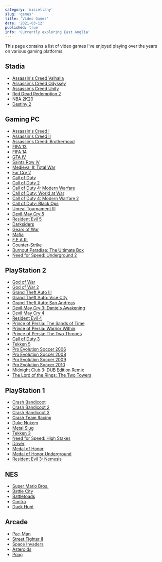 ```yaml
---
category: 'miscellany'
slug: 'games'
title: 'Video Games'
date: '2021-03-12'
published: true
info: 'Currently exploring East Anglia'
---
```


This page contains a list of video games I've enjoyed playing over the years on various gaming platforms.

## Stadia

- [Assassin's Creed Valhalla](https://en.wikipedia.org/wiki/Assassin%27s_Creed_Valhalla) <Tooltip info={props.info} />
- [Assassin's Creed Odyssey](https://en.wikipedia.org/wiki/Assassin%27s_Creed_Odyssey)
- [Assassin's Creed Unity](https://en.wikipedia.org/wiki/Assassin%27s_Creed_Unity)
- [Red Dead Redemption 2](https://en.wikipedia.org/wiki/Red_Dead_Redemption_2)
- [NBA 2K20](https://en.wikipedia.org/wiki/NBA_2K20)
- [Destiny 2](https://en.wikipedia.org/wiki/Destiny_2)

## Gaming PC

- [Assassin's Creed I](<https://en.wikipedia.org/wiki/Assassin%27s_Creed_(video_game)>)
- [Assassin's Creed II](https://en.wikipedia.org/wiki/Assassin%27s_Creed_II)
- [Assassin's Creed: Brotherhood](https://en.wikipedia.org/wiki/Assassin%27s_Creed:_Brotherhood)
- [FIFA 13](https://en.wikipedia.org/wiki/FIFA_13)
- [FIFA 14](https://en.wikipedia.org/wiki/FIFA_14)
- [GTA IV](https://en.wikipedia.org/wiki/Grand_Theft_Auto_IV)
- [Saints Row IV](https://en.wikipedia.org/wiki/Saints_Row_IV)
- [Medieval II: Total War](https://en.wikipedia.org/wiki/Medieval_II:_Total_War)
- [Far Cry 2](https://en.wikipedia.org/wiki/Far_Cry_2)
- [Call of Duty](<https://en.wikipedia.org/wiki/Call_of_Duty_(video_game)>)
- [Call of Duty 2](https://en.wikipedia.org/wiki/Call_of_Duty_2)
- [Call of Duty 4: Modern Warfare](https://en.wikipedia.org/wiki/Call_of_Duty_4:_Modern_Warfare)
- [Call of Duty: World at War](https://en.wikipedia.org/wiki/Call_of_Duty:_World_at_War)
- [Call of Duty 4: Modern Warfare 2](https://en.wikipedia.org/wiki/Call_of_Duty:_Modern_Warfare_2)
- [Call of Duty: Black Ops](https://en.wikipedia.org/wiki/Call_of_Duty:_Black_Ops)
- [Unreal Tournament III](https://en.wikipedia.org/wiki/Unreal_Tournament_3)
- [Devil May Cry 5](https://en.wikipedia.org/wiki/Devil_May_Cry_5)
- [Resident Evil 5](https://en.wikipedia.org/wiki/Resident_Evil_5)
- [Darksiders](<https://en.wikipedia.org/wiki/Darksiders_(video_game)>)
- [Gears of War](<https://en.wikipedia.org/wiki/Gears_of_War_(video_game)>)
- [Mafia](<https://en.wikipedia.org/wiki/Mafia_(video_game)>)
- [F.E.A.R.](<https://en.wikipedia.org/wiki/F.E.A.R._(video_game)>)
- [Counter-Strike](https://en.wikipedia.org/wiki/Counter-Strike)
- [Burnout Paradise: The Ultimate Box](https://en.wikipedia.org/wiki/Burnout_Paradise)
- [Need for Speed: Underground 2](https://en.wikipedia.org/wiki/Need_for_Speed:_Underground_2)

## PlayStation 2

- [God of War](<https://en.wikipedia.org/wiki/God_of_War_(2005_video_game)>)
- [God of War 2](https://en.wikipedia.org/wiki/God_of_War_II)
- [Grand Theft Auto III](https://en.wikipedia.org/wiki/Grand_Theft_Auto_III)
- [Grand Theft Auto: Vice City](https://en.wikipedia.org/wiki/Grand_Theft_Auto:_Vice_City)
- [Grand Theft Auto: San Andreas](https://en.wikipedia.org/wiki/Grand_Theft_Auto:_San_Andreas)
- [Devil May Cry 3: Dante's Awakening](https://en.wikipedia.org/wiki/Devil_May_Cry_3:_Dante%27s_Awakening)
- [Devil May Cry 4](https://en.wikipedia.org/wiki/Devil_May_Cry_4)
- [Resident Evil 4](https://en.wikipedia.org/wiki/Resident_Evil_4)
- [Prince of Persia: The Sands of Time](https://en.wikipedia.org/wiki/Prince_of_Persia:_The_Sands_of_Time)
- [Prince of Persia: Warrior Within](https://en.wikipedia.org/wiki/Prince_of_Persia:_Warrior_Within)
- [Prince of Persia: The Two Thrones](https://en.wikipedia.org/wiki/Prince_of_Persia:_The_Two_Thrones)
- [Call of Duty 3](https://en.wikipedia.org/wiki/Call_of_Duty_3)
- [Tekken 5](https://en.wikipedia.org/wiki/Tekken_5)
- [Pro Evolution Soccer 2006](https://en.wikipedia.org/wiki/Pro_Evolution_Soccer_6)
- [Pro Evolution Soccer 2008](https://en.wikipedia.org/wiki/Pro_Evolution_Soccer_2008)
- [Pro Evolution Soccer 2009](https://en.wikipedia.org/wiki/Pro_Evolution_Soccer_2009)
- [Pro Evolution Soccer 2010](https://en.wikipedia.org/wiki/Pro_Evolution_Soccer_2010)
- [Midnight Club 3: DUB Edition Remix](https://en.wikipedia.org/wiki/Midnight_Club_3:_Dub_Edition#Midnight_Club_3:_Dub_Edition_Remix)
- [The Lord of the Rings: The Two Towers](<https://en.wikipedia.org/wiki/The_Lord_of_the_Rings:_The_Two_Towers_(video_game)>)

## PlayStation 1

- [Crash Bandicoot](<https://en.wikipedia.org/wiki/Crash_Bandicoot_(video_game)>)
- [Crash Bandicoot 2](https://en.wikipedia.org/wiki/Crash_Bandicoot_2:_Cortex_Strikes_Back)
- [Crash Bandicoot 3](https://en.wikipedia.org/wiki/Crash_Bandicoot:_Warped)
- [Crash Team Racing](https://en.wikipedia.org/wiki/Crash_Team_Racing)
- [Duke Nukem](https://en.wikipedia.org/wiki/Duke_Nukem)
- [Metal Slug](<https://en.wikipedia.org/wiki/Metal_Slug_(1996_video_game)>)
- [Tekken 3](https://en.wikipedia.org/wiki/Tekken_3)
- [Need for Speed: High Stakes](https://en.wikipedia.org/wiki/Need_for_Speed:_High_Stakes)
- [Driver](<https://en.wikipedia.org/wiki/Driver_(video_game)>)
- [Medal of Honor](<https://en.wikipedia.org/wiki/Medal_of_Honor_(1999_video_game)>)
- [Medal of Honor Underground](https://en.wikipedia.org/wiki/Medal_of_Honor:_Underground)
- [Resident Evil 3: Nemesis](https://en.wikipedia.org/wiki/Resident_Evil_3:_Nemesis)

## NES

- [Super Mario Bros.](https://en.wikipedia.org/wiki/Super_Mario_Bros.)
- [Battle City](https://en.wikipedia.org/wiki/Battle_City)
- [Battletoads](<https://en.wikipedia.org/wiki/Battletoads_(video_game)>)
- [Contra](<https://en.wikipedia.org/wiki/Contra_(video_game)>)
- [Duck Hunt](https://en.wikipedia.org/wiki/Duck_Hunt)

## Arcade

- [Pac-Man](https://en.wikipedia.org/wiki/Pac-Man)
- [Street Fighter II](https://en.wikipedia.org/wiki/Street_Fighter_II)
- [Space Invaders](https://en.wikipedia.org/wiki/Space_Invaders)
- [Asteroids](<https://en.wikipedia.org/wiki/Asteroids_(video_game)>)
- [Pong](https://en.wikipedia.org/wiki/Pong)
